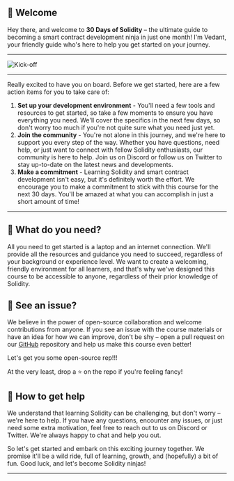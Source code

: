 ## 👋 Welcome

Hey there, and welcome to **30 Days of Solidity** – the ultimate guide to becoming a smart contract development ninja in just one month! I'm Vedant, your friendly guide who's here to help you get started on your journey.

---

![Kick-off](https://img.freepik.com/free-vector/spaceship-take-off-from-alien-planet-shuttle_107791-14442.jpg?w=1280&h=720)

---

Really excited to have you on board. Before we get started, here are a few action items for you to take care of:

1. **Set up your development environment** - You'll need a few tools and resources to get started, so take a few moments to ensure you have everything you need. We'll cover the specifics in the next few days, so don't worry too much if you're not quite sure what you need just yet.
2. **Join the community** - You're not alone in this journey, and we're here to support you every step of the way. Whether you have questions, need help, or just want to connect with fellow Solidity enthusiasts, our community is here to help. Join us on Discord or follow us on Twitter to stay up-to-date on the latest news and developments.
3. **Make a commitment** - Learning Solidity and smart contract development isn't easy, but it's definitely worth the effort. We encourage you to make a commitment to stick with this course for the next 30 days. You'll be amazed at what you can accomplish in just a short amount of time!

---

## 🤔 What do you need?

All you need to get started is a laptop and an internet connection. We'll provide all the resources and guidance you need to succeed, regardless of your background or experience level. We want to create a welcoming, friendly environment for all learners, and that's why we've designed this course to be accessible to anyone, regardless of their prior knowledge of Solidity.

## 🤘 See an issue?

We believe in the power of open-source collaboration and welcome contributions from anyone. If you see an issue with the course materials or have an idea for how we can improve, don't be shy – open a pull request on our [GitHub](https://github.com/Envoy-VC/30-Days-of-Solidity) repository and help us make this course even better!

Let's get you some open-source rep!!!

At the very least, drop a ⭐ on the repo if you're feeling fancy!

## 🤚 How to get help

We understand that learning Solidity can be challenging, but don't worry – we're here to help. If you have any questions, encounter any issues, or just need some extra motivation, feel free to reach out to us on Discord or Twitter. We're always happy to chat and help you out.

So let's get started and embark on this exciting journey together. We promise it'll be a wild ride, full of learning, growth, and (hopefully) a bit of fun. Good luck, and let's become Solidity ninjas!

---
